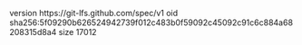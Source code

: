 version https://git-lfs.github.com/spec/v1
oid sha256:5f09290b626524942739f012c483b0f59092c45092c91c6c884a68208315d8a4
size 17012
